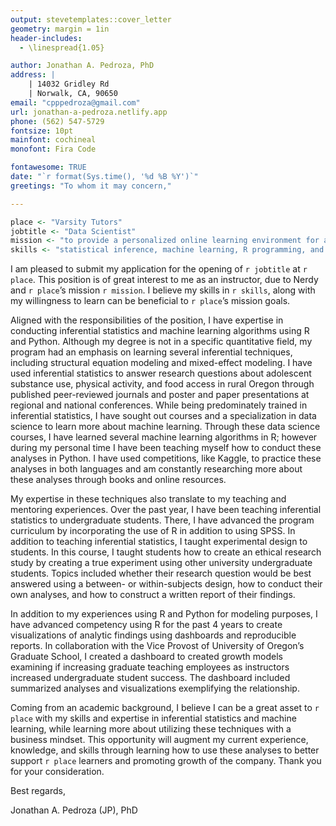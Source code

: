 ```yaml
---
output: stevetemplates::cover_letter
geometry: margin = 1in
header-includes:
  - \linespread{1.05}

author: Jonathan A. Pedroza, PhD
address: |
    | 14032 Gridley Rd
    | Norwalk, CA, 90650
email: "cpppedroza@gmail.com"
url: jonathan-a-pedroza.netlify.app
phone: (562) 547-5729
fontsize: 10pt
mainfont: cochineal
monofont: Fira Code

fontawesome: TRUE
date: "`r format(Sys.time(), '%d %B %Y')`"
greetings: "To whom it may concern,"

---
```


```r
place <- "Varsity Tutors"
jobtitle <- "Data Scientist"
mission <- "to provide a personalized online learning environment for all"
skills <- "statistical inference, machine learning, R programming, and experimental design"
```

I am pleased to submit my application for the opening of `r jobtitle` at `r place`. This position is of great interest to me as an instructor, due to Nerdy and `r place`'s mission `r mission`. I believe my skills in `r skills`, along with my willingness to learn can be beneficial to `r place`'s mission goals.  

Aligned with the responsibilities of the position, I have expertise in conducting inferential statistics and machine learning algorithms using R and Python. Although my degree is not in a specific quantitative field, my program had an emphasis on learning several inferential techniques, including structural equation modeling and mixed-effect modeling. I have used inferential statistics to answer research questions about adolescent substance use, physical activity, and food access in rural Oregon through published peer-reviewed journals and poster and paper presentations at regional and national conferences. While being predominately trained in inferential statistics, I have sought out courses and a specialization in data science to learn more about machine learning. Through these data science courses, I have learned several machine learning algorithms in R; however during my personal time I have been teaching myself how to conduct these analyses in Python. I have used competitions, like Kaggle, to practice these analyses in both languages and am constantly researching more about these analyses through books and online resources.  

My expertise in these techniques also translate to my teaching and mentoring experiences. Over the past year, I have been teaching inferential statistics to undergraduate students. There, I have advanced the program curriculum by incorporating the use of R in addition to using SPSS. In addition to teaching inferential statistics, I taught experimental design to students. In this course, I taught students how to create an ethical research study by creating a true experiment using other university undergraduate students. Topics included whether their research question would be best answered using a between- or within-subjects design, how to conduct their own analyses, and how to construct a written report of their findings. 

In addition to my experiences using R and Python for modeling purposes, I have advanced competency using R for the past 4 years to create visualizations of analytic findings using dashboards and reproducible reports. In collaboration with the Vice Provost of University of Oregon's Graduate School, I created a dashboard to created growth models examining if increasing graduate teaching employees as instructors increased undergraduate student success. The dashboard included summarized analyses and visualizations exemplifying the relationship. 

Coming from an academic background, I believe I can be a great asset to `r place` with my skills and expertise in inferential statistics and machine learning, while learning more about utilizing these techniques with a business mindset. This opportunity will augment my current experience, knowledge, and skills through learning how to use these analyses to better support `r place` learners and promoting growth of the company. Thank you for your consideration.

Best regards,

Jonathan A. Pedroza (JP), PhD
